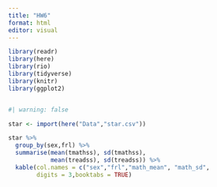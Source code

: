 ```yaml
---
title: "HW6"
format: html
editor: visual
---
```


```r

library(readr)
library(here) 
library(rio) 
library(tidyverse)
library(knitr) 
library(ggplot2)


#| warning: false  

star <- import(here("Data","star.csv"))  

star %>%   
  group_by(sex,frl) %>%  
  summarise(mean(tmathss), sd(tmathss),   
            mean(treadss), sd(treadss)) %>%  
  kable(col.names = c("sex","frl","math_mean", "math_sd",                       "rdg_mean", "rdg_sd"), 
        digits = 3,booktabs = TRUE) 
```
